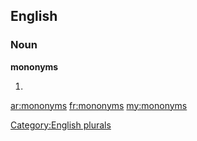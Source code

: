 ==English==

===Noun===
'''mononyms'''

# {{plural of|[[mononym]]}}

[[Category:English plurals]]

[[ar:mononyms]]
[[fr:mononyms]]
[[my:mononyms]]